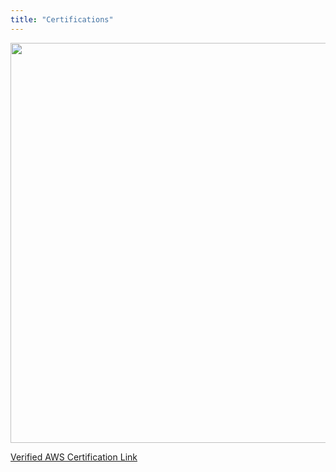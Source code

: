 ```yaml
---
title: "Certifications"
---
```


![](images/paste-91606C66.png){width="640"}

[Verified AWS Certification Link](https://www.credly.com/badges/0ededfba-d894-4049-af5a-d0028f516a23/linked_in?t=rhbncw)
